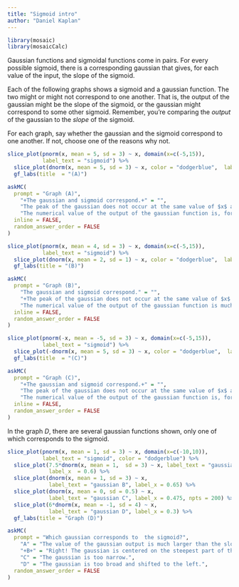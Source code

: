 ```yaml
---
title: "Sigmoid intro"
author: "Daniel Kaplan"
---
```


```r

library(mosaic)
library(mosaicCalc)
```

Gaussian functions and sigmoidal functions come in pairs. For  every possible sigmoid, there is a corresponding gaussian that gives, for each value of the input, the slope of the sigmoid. 

Each of the following graphs shows a sigmoid and a gaussian function. The two might or might not correspond to one another. That is, the output of the gaussian might be the slope of the sigmoid, or the gaussian might correspond to  some other sigmoid. Remember, you're comparing the *output* of the gaussian to the *slope* of the sigmoid.

For each graph, say whether the gaussian and the sigmoid correspond to one another. If not, choose one of the reasons why not.

```r
slice_plot(pnorm(x, mean = 5, sd = 3) ~ x, domain(x=c(-5,15)),
           label_text = "sigmoid") %>%
  slice_plot(dnorm(x, mean = 5, sd = 3) ~ x, color = "dodgerblue",  label_text = "gaussian") %>%
  gf_labs(title  = "(A)")
```

```r
askMC(
  prompt = "Graph (A)",
    "+The gaussian and sigmoid correspond.+" = "",
    "The peak of the gaussian does not occur at the same value of $x$ at which the sigmoid is steepest." = "For what $x$ is the sigmoid the steepest? For what $x$ is the gaussian the highest?",
    "The numerical value of the output of the gaussian function is, for all $x$, much larger than the numerical value  of the *slope*  of the sigmoid." = "Did you  calculate the numerical value  of  the slope of the sigmoid?",
  inline = FALSE,
  random_answer_order = FALSE
)
```


```r
slice_plot(pnorm(x, mean = 4, sd = 3) ~ x, domain(x=c(-5,15)),
           label_text = "sigmoid") %>%
  slice_plot(dnorm(x, mean = 2, sd = 1) ~ x, color = "dodgerblue",  label_text = "gaussian") %>%
  gf_labs(title = "(B)")
```

```r
askMC(
  prompt = "Graph (B)",
    "The gaussian and sigmoid correspond." = "",
    "+The peak of the gaussian does not occur at the same value of $x$ at which the sigmoid is steepest.+" = "The gaussian peaks at about $x=2$ while the steepest part of the sigmoid is at about $x=4$",
    "The numerical value of the output of the gaussian function is much larger than the numerical value  of the *slope*  of the sigmoid." = "Did you  calculate the numerical value  of  the slope of the sigmoid?",
  inline = FALSE,
  random_answer_order = FALSE
)
```

```r
slice_plot(pnorm(-x, mean = -5, sd = 3) ~ x, domain(x=c(-5,15)),
           label_text = "sigmoid") %>%
  slice_plot(-dnorm(x, mean = 5, sd = 3) ~ x, color = "dodgerblue",  label_text = "gaussian", label_x = 0.1) %>%
  gf_labs(title  = "(C)")
```


```r
askMC(
  prompt = "Graph (C)",
    "+The gaussian and sigmoid correspond.+" = "",
    "The peak of the gaussian does not occur at the same value of $x$ at which the sigmoid is steepest." = "For what $x$ is the sigmoid the steepest? For what $x$ is the gaussian the highest?",
    "The numerical value of the output of the gaussian function is, for all $x$, much larger than the numerical value  of the *slope*  of the sigmoid." = "Did you  calculate the numerical value  of  the slope of the sigmoid?",
  inline = FALSE,
  random_answer_order = FALSE
)
```

In the  graph *D*, there are several gaussian functions shown, only one of which corresponds to the sigmoid.

```r
slice_plot(pnorm(x, mean = 1, sd = 3) ~ x, domain(x=c(-10,10)),
           label_text = "sigmoid", color = "dodgerblue") %>%
  slice_plot(7.5*dnorm(x, mean = 1,  sd = 3) ~ x, label_text = "gaussian A",
             label_x  = 0.6) %>%
  slice_plot(dnorm(x, mean = 1, sd = 3) ~ x,
             label_text = "gaussian B", label_x = 0.65) %>%
  slice_plot(dnorm(x, mean = 0, sd = 0.5) ~ x,
             label_text = "gaussian C", label_x = 0.475, npts = 200) %>%
  slice_plot(6*dnorm(x, mean = -1, sd = 4) ~ x,
             label_text = "gaussian D", label_x = 0.3) %>%
  gf_labs(title = "Graph (D)")
```

```r
askMC(
  prompt = "Which gaussian corresponds to  the sigmoid?",
    "A" = "The value of the gaussian output is much larger than the slope of the sigmoid.",
    "+B+" = "Right! The gaussian is centered on the steepest part of the sigmoid and falls to zero where the sigmoid levels out.",
    "C" = "The gaussian is too narrow.",
    "D" = "The gaussian is too broad and shifted to the left.",
  random_answer_order = FALSE
)
```
